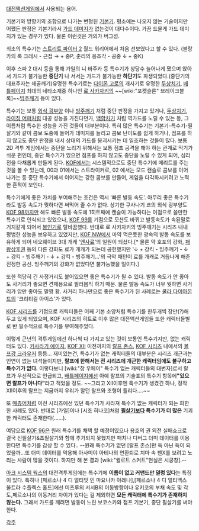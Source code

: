 [[대전액션게임]]에서 사용되는 용어.

기본기와 방향키의 조합으로 나가는 변형된 [[기본기]]. 평소에는 나오지 않는 기술이지만 어쨌든 판정은 기본기라서 [[가드 데미지]]가 없는것이 대다수이다. 가끔 드물게 가드 데미지가 있는 경우가 있다. 물론 이런것은 거의가 버그성.

최초의 특수기는 [[스트리트 파이터 2]] 월드 워리어에서 처음 선보였다고 할 수 있다. (블랑카의 록 크래시 - 근접 → + 중P, 춘리의 응조각 - 공중 ↓ + 중K) 

이후 스파 2 대시 등을 통해 가일의 니 바주카 등 특수기가 상당수 늘어나게 됐으며 앉아서 가드가 불가능한 '''중단기''' 나 서서는 가드가 불가능한 '''하단기'''도 파생되었다.(중단기의 대표주자는 쇄골깨기)유명한 특수기로는 [[다이몬 고로]]의 개사기로 유명한 [[두상치기]], [[배틀페이지]] 최대의 네타소재중 하나인 [[료 사카자키]]의 ~~[wiki:"포켓슬론" 브레이크블록]~~[[빙주깨기]] 등이 있다.

특수기는 보통  [[외식 굉부양]] 이나 [[빙주깨기]] 처럼 중단 판정을 가지고 있거나, [[두상치기]], [[라이징 어퍼]]처럼 대공 성능을 가진다던가, [[백합차기]] 처럼 역가드를 노릴 수 있는 등, 그 이름처럼 특수한 성능을 가진 것들이 대부분이다. 특히 많은 특수기는 기본기-특수기-필살기와 같이 콤보 도중에 들어가 데미지를 늘리고 콤보 난이도를 쉽게 하거나, 점프를 하지 않고도 중단 판정을 내서 상대의 가드를 붕괴시키는 데 일조하는 것들이 많다. 보통 2D 격투 게임에서는 중단을 노리기 위해서는 보통 점프 공격을 해야 하는 관계로 막기가 쉬운 편인데, 중단 특수기가 있으면 점프를 하지 않고도 중단을 노릴 수 있게 되어, 심리전을 다채롭게 만들게 된다. [[KOF]]에서는 시스템적으로도 중단 특수기에 메리트를 주는 것을 볼 수 있는데, 00과 01에서는 스트라이커로, 02 에서는 모드 캔슬로 콤보를 이어나가는 등 중단 특수기에서 이어지는 강한 콤보를 만들어, 게임을 다각화시키려고 노력한 흔적이 보인다.

특수기에게 좋은 가치를 부여해주는 조건은 역시 '빠른 발동 속도'. 아무리 좋은 특수기라도 발동 속도가 뭣하다면 써먹어 줄 수가 없다. 상기한 쿠사나기 쿄의 외식 굉부양도 [[KOF 98]]까지만 해도 빠른 발동 속도에 1히트째에 캔슬이 가능하다는 이점으로 쓸만한 특수기로 인식되고 있었으나, [[KOF 99]]를 기점으로 모션도 바뀌고 발동속도가 속된말로 거지같게 되어서 [[봉인기]]로 탈바꿈했다. 반대로 료 사카자키의 빙주깨기는 시리즈 내내 평범한 성능을 보유하고 있었지만, [[KOF NW]]에서 마약 먹은듯한 광속의 발동 속도를 보유하게 되어 네오웨이브 3대 개캐 '[[앤사료]]'의 일원이 되셨다.[* 물론 약 호포의 강화, [[패왕상후권]] 등의 다른 강화도 료가 개캐가 되는데 공헌했지만 '↓ + 강킥 - 빙주깨기 - ↓ + 강킥 - 빙주깨기 - ↓ + 강킥 - 빙주깨기...'의 극악 패턴이 료를 개캐로 거듭나게 해준 진정한 공신. 빙주깨기의 강화가 없었다면 불가능했을 일이다.] 

또한 적당히 긴 사정거리도 붙어있으면 좋은 특수기가 될 수 있다. 발동 속도가 안 좋아도 사거리가 좋으면 견제용으로 찔러봄직 하기 때문. 물론 발동 속도가 너무 뭣하면 사거리가 암만 좋아도 말짱 황. 사거리 하나만으로 좋은 특수기가 된 사례로는 [[쿨라 다이아몬드]]의 '크리티컬 아이스'가 있다. 

[[KOF 시리즈]]를 기점으로 캐릭터들은 어째 기본 소양처럼 특수기를 한두개씩 장만(?)해두고 있게 되었으며, KOF 시리즈의 히트로 이후 많은 대전액션게임들 또한 캐릭터들별로 반 필수적으로 특수기를 부여해주었다. 

이렇게 근년의 격투게임에선 하나씩 다 가지고 있는 것이 보통인 특수기지만, 없는 캐릭터도 있다. [[키사라기 에이지]], [[KOF XII]] 이전까지의 [[랄프 존스]], [[KOF 시리즈]] 내에서의 [[볼프강 크라우저]] 등등… 재미있는건, 특수기가 없는 캐릭터들의 대부분은 시리즈 개근과는 인연이 없는 녀석들이지만, '''랄프에 한해서는 전 시리즈에 개근한 캐릭터임에도 불구하고 특수기가 없다.''' 이렇다보니 [wiki:"창 우페이" 특수기 없는 캐릭터들의 대변자]로서 랄프가 우선적으로 언급되고, [[배틀페이지]]에선 아예 랄프의 기술표의 특수기 항목에''' "있으면 랄프가 아니다" '''라고 적었을 정도. ~~그리고 XII이후엔 특수기가 생겼긴 하나, 정작 XII이후의 랄프는 지금까지 우리가 알던 랄프와 조형이 틀리다….~~

또 [[매츄어]]처럼 이전 시리즈에선 있던 특수기가 사라져 특수기 없는 캐릭터가 되는 희한한 사례도 있다. 반대로 [가일]이나 [시조 히나코]처럼 '''[[필살기]]보다 특수기가 더 많은''' 기괴한 캐릭터도 존재한다(……).

여담으로 [[KOF 96]]은 원래 특수기를 채택 할 예정이였으나 용호의 권 외전 실패쇼크로 결국 신필살기&초필살기와 함께 추가되지 못했지만 패치나 디버그 더미 데이터를 이용한다면 특수기를 감상 할 수 있다.. --원래 특수기가 없던 [랄프 존스]만 득 아닌 득이 되었을까...또 더미 데이터를 악용해 아사미야 아테나의 연환퇴로 치마 속 팬X를 보려고 노리는 사람이 많을 것이다. 하지만 해 본 결과 [wiki:"퀼로트 스커트"현실은 시궁창].--

[[아크 시스템 웍스]]의 대전격투게임에는 특수기에 '''이름이 없고 커맨드만 덜렁 있다'''는 특징이 있다.
특히나 [페르소나 4 디 얼티밋 인 마요나카 아레나],[페르소나 4 디 얼티맥스 울트라 수플렉스 홀드]에선 미츠루의 서서B의 이동방향이나 유키코의 부채 속도 및 각도,페르소나의 이동거리 차이가 있다는 걸 제외하면 '''모든 캐릭터에 특수기가 존재하지 않는다.''' 그래서 가드를 깨려면 발동이 느린 보코스카와 점프 기본기, 중단 필살기를 써야 한다.

[[각주]] 
